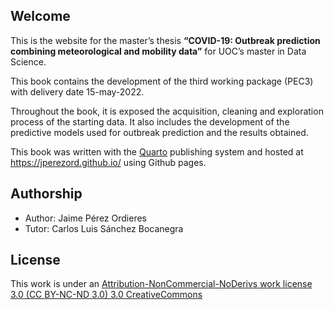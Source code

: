 ## Welcome {.unnumbered}

This is the website for the master's thesis **"COVID-19: Outbreak prediction combining meteorological and mobility data"** for UOC's master in Data Science.

This book contains the development of the third working package (PEC3) with delivery date 15-may-2022.

Throughout the book, it is exposed the acquisition, cleaning and exploration process of the starting data. It also includes the development of the predictive models used for outbreak prediction and the results obtained.

::: {.callout-note appearance="simple"}
This book was written with the [Quarto](https://quarto.org) publishing system and hosted at <https://jperezord.github.io/> using Github pages.
:::

## Authorship

-   Author: Jaime Pérez Ordieres
-   Tutor: Carlos Luis Sánchez Bocanegra

## License

This work is under an [Attribution-NonCommercial-NoDerivs work license 3.0 (CC BY-NC-ND 3.0) 3.0 CreativeCommons](https://creativecommons.org/licenses/by-nc-nd/3.0/es/)
